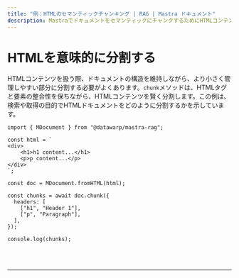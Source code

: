 ```yaml
---
title: "例：HTMLのセマンティックチャンキング | RAG | Mastra ドキュメント"
description: MastraでドキュメントをセマンティックにチャンクするためにHTMLコンテンツをチャンクする。
---
```



# HTMLを意味的に分割する

HTMLコンテンツを扱う際、ドキュメントの構造を維持しながら、より小さく管理しやすい部分に分割する必要がよくあります。`chunk`メソッドは、HTMLタグと要素の整合性を保ちながら、HTMLコンテンツを賢く分割します。この例は、検索や取得の目的でHTMLドキュメントをどのように分割するかを示しています。

```tsx copy
import { MDocument } from "@datawarp/mastra-rag";

const html = `
<div>
    <h1>h1 content...</h1>
    <p>p content...</p>
</div>
`;

const doc = MDocument.fromHTML(html);

const chunks = await doc.chunk({
  headers: [
    ["h1", "Header 1"],
    ["p", "Paragraph"],
  ],
});

console.log(chunks);
```

<br />
<br />
<hr className="dark:border-[#404040] border-gray-300" />
<br />
<br />
<GithubLink
  link={
    "https://github.com/mastra-ai/mastra/blob/main/examples/basics/rag/chunk-html"
  }
/>
